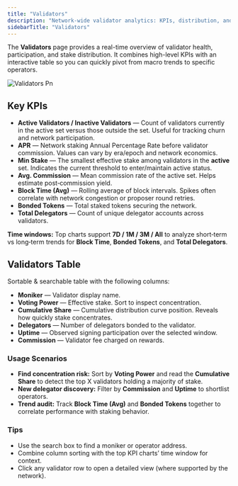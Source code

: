 ```yaml
---
title: "Validators"
description: "Network-wide validator analytics: KPIs, distribution, and a sortable table for deep inspection across supported networks (Celestia, Story, Sunrise)."
sidebarTitle: "Validators"
---
```


The **Validators** page provides a real-time overview of validator health, participation, and stake distribution. It combines high-level KPIs with an interactive table so you can quickly pivot from macro trends to specific operators.

![Validators Pn](/images/validators.png)

## Key KPIs

- **Active Validators / Inactive Validators** — Count of validators currently in the active set versus those outside the set. Useful for tracking churn and network participation.
- **APR** — Network staking Annual Percentage Rate before validator commission. Values can vary by era/epoch and network economics.
- **Min Stake** — The smallest effective stake among validators in the **active** set. Indicates the current threshold to enter/maintain active status.
- **Avg. Commission** — Mean commission rate of the active set. Helps estimate post‑commission yield.
- **Block Time (Avg)** — Rolling average of block intervals. Spikes often correlate with network congestion or proposer round retries.
- **Bonded Tokens** — Total staked tokens securing the network.
- **Total Delegators** — Count of unique delegator accounts across validators.

**Time windows:** Top charts support **7D / 1M / 3M / All** to analyze short‑term vs long‑term trends for **Block Time**, **Bonded Tokens**, and **Total Delegators**.

## Validators Table

Sortable & searchable table with the following columns:

- **Moniker** — Validator display name.
- **Voting Power** — Effective stake. Sort to inspect concentration.
- **Cumulative Share** — Cumulative distribution curve position. Reveals how quickly stake concentrates.
- **Delegators** — Number of delegators bonded to the validator.
- **Uptime** — Observed signing participation over the selected window.
- **Commission** — Validator fee charged on rewards.

### Usage Scenarios

- **Find concentration risk:** Sort by **Voting Power** and read the **Cumulative Share** to detect the top X validators holding a majority of stake.
- **New delegator discovery:** Filter by **Commission** and **Uptime** to shortlist operators.
- **Trend audit:** Track **Block Time (Avg)** and **Bonded Tokens** together to correlate performance with staking behavior.

### Tips

- Use the search box to find a moniker or operator address.
- Combine column sorting with the top KPI charts’ time window for context.
- Click any validator row to open a detailed view (where supported by the network).